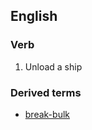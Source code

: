 ==English==
===Verb===
{{en-verb|breaks bulk|broke bulk|broken bulk}}
#Unload a ship

===Derived terms===
*[[break-bulk]]